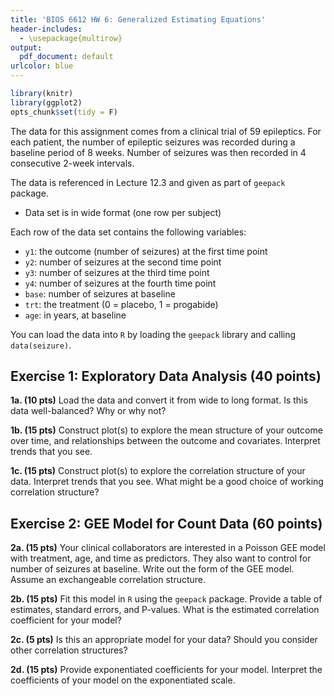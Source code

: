 ```yaml
---
title: 'BIOS 6612 HW 6: Generalized Estimating Equations'
header-includes:
  - \usepackage{multirow}
output:
  pdf_document: default
urlcolor: blue
---
```


```r
library(knitr)
library(ggplot2)
opts_chunk$set(tidy = F)
```

The data for this assignment comes from a clinical trial of 59 epileptics. For each patient, the number of epileptic seizures was recorded during a baseline period of 8 weeks. Number of seizures was then recorded in 4 consecutive 2-week intervals.


The data is referenced in Lecture 12.3 and given as part of `geepack` package.  

* Data set is in wide format (one row per subject)

Each row of the data set contains the following variables: 

* `y1`: the outcome (number of seizures) at the first time point
* `y2`: number of seizures at the second time point
* `y3`: number of seizures at the third time point
* `y4`: number of seizures at the fourth time point
* `base`: number of seizures at baseline
* `trt`: the treatment (0 = placebo, 1 = progabide)
* `age`: in years, at baseline

You can load the data into `R` by loading the `geepack` library and calling `data(seizure)`.


## Exercise 1: Exploratory Data Analysis (40 points)


**1a. (10 pts)** Load the data and convert it from wide to long format. Is this data well-balanced? Why or why not?


**1b. (15 pts)** Construct plot(s) to explore the mean structure of your outcome over time, and relationships between the outcome and covariates. Interpret trends that you see.


**1c. (15 pts)** Construct plot(s) to explore the correlation structure of your data. Interpret trends that you see. What might be a good choice of working correlation structure?


## Exercise 2: GEE Model for Count Data  (60 points)


**2a. (15 pts)** Your clinical collaborators are interested in a Poisson GEE model with treatment, age, and time as predictors. They also want to control for number of seizures at baseline. Write out the form of the GEE model. Assume an exchangeable correlation structure.


**2b. (15 pts)** Fit this model in `R` using the `geepack` package. Provide a table of estimates, standard errors, and P-values. What is the estimated correlation coefficient for your model?

**2c. (5 pts)** Is this an appropriate model for your data? Should you consider other correlation structures?

**2d. (15 pts)** Provide exponentiated coefficients for your model. Interpret the coefficients of your model on the exponentiated scale.
